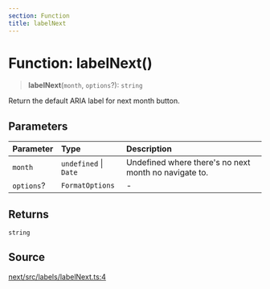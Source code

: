 ```yaml
---
section: Function
title: labelNext
---
```


# Function: labelNext()

> **labelNext**(`month`, `options`?): `string`

Return the default ARIA label for next month button.

## Parameters

| Parameter | Type | Description |
| :------ | :------ | :------ |
| `month` | `undefined` \| `Date` | Undefined where there's no next month no navigate to. |
| `options`? | `FormatOptions` | - |

## Returns

`string`

## Source

[next/src/labels/labelNext.ts:4](https://github.com/gpbl/react-day-picker/blob/a8bfa5451/next/src/labels/labelNext.ts#L4)
